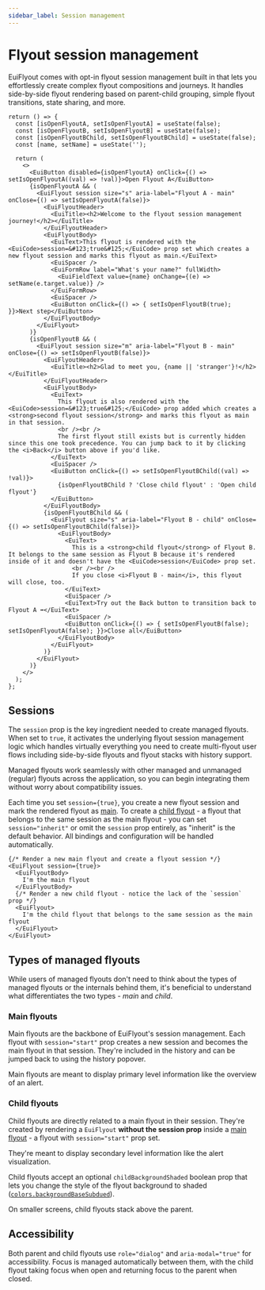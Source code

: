 ```yaml
---
sidebar_label: Session management
---
```


# Flyout session management

EuiFlyout comes with opt-in flyout session management built in that lets you
effortlessly create complex flyout compositions and journeys.
It handles side-by-side flyout rendering based on parent-child grouping,
simple flyout transitions, state sharing, and more.

```tsx interactive
return () => {
  const [isOpenFlyoutA, setIsOpenFlyoutA] = useState(false);
  const [isOpenFlyoutB, setIsOpenFlyoutB] = useState(false);
  const [isOpenFlyoutBChild, setIsOpenFlyoutBChild] = useState(false);
  const [name, setName] = useState('');

  return (
    <>
      <EuiButton disabled={isOpenFlyoutA} onClick={() => setIsOpenFlyoutA((val) => !val)}>Open Flyout A</EuiButton>
      {isOpenFlyoutA && (
        <EuiFlyout session size="s" aria-label="Flyout A - main" onClose={() => setIsOpenFlyoutA(false)}>
          <EuiFlyoutHeader>
            <EuiTitle><h2>Welcome to the flyout session management journey!</h2></EuiTitle>
          </EuiFlyoutHeader>
          <EuiFlyoutBody>
            <EuiText>This flyout is rendered with the <EuiCode>session=&#123;true&#125;</EuiCode> prop set which creates a new flyout session and marks this flyout as main.</EuiText>
            <EuiSpacer />
            <EuiFormRow label="What's your name?" fullWidth>
              <EuiFieldText value={name} onChange={(e) => setName(e.target.value)} />
            </EuiFormRow>
            <EuiSpacer />
            <EuiButton onClick={() => { setIsOpenFlyoutB(true); }}>Next step</EuiButton>
          </EuiFlyoutBody>
        </EuiFlyout>
      )}
      {isOpenFlyoutB && (
        <EuiFlyout session size="m" aria-label="Flyout B - main" onClose={() => setIsOpenFlyoutB(false)}>
          <EuiFlyoutHeader>
            <EuiTitle><h2>Glad to meet you, {name || 'stranger'}!</h2></EuiTitle>
          </EuiFlyoutHeader>
          <EuiFlyoutBody>
            <EuiText>
              This flyout is also rendered with the <EuiCode>session=&#123;true&#125;</EuiCode> prop added which creates a <strong>second flyout session</strong> and marks this flyout as main in that session.
              <br /><br />
              The first flyout still exists but is currently hidden since this one took precedence. You can jump back to it by clicking the <i>Back</i> button above if you'd like.
            </EuiText>
            <EuiSpacer />
            <EuiButton onClick={() => setIsOpenFlyoutBChild((val) => !val)}>
              {isOpenFlyoutBChild ? 'Close child flyout' : 'Open child flyout'}
            </EuiButton>
          </EuiFlyoutBody>
          {isOpenFlyoutBChild && (
            <EuiFlyout size="s" aria-label="Flyout B - child" onClose={() => setIsOpenFlyoutBChild(false)}>
              <EuiFlyoutBody>
                <EuiText>
                  This is a <strong>child flyout</strong> of Flyout B. It belongs to the same session as Flyout B because it's rendered inside of it and doesn't have the <EuiCode>session</EuiCode> prop set.
                  <br /><br />
                  If you close <i>Flyout B - main</i>, this flyout will close, too.
                </EuiText>
                <EuiSpacer />
                <EuiText>Try out the Back button to transition back to Flyout A ➡️</EuiText>
                <EuiSpacer />
                <EuiButton onClick={() => { setIsOpenFlyoutB(false); setIsOpenFlyoutA(false); }}>Close all</EuiButton>
              </EuiFlyoutBody>
            </EuiFlyout>
          )}
        </EuiFlyout>
      )}
    </>
  );
};
```

## Sessions

The `session` prop is the key ingredient needed to create managed flyouts.
When set to `true`, it activates the underlying flyout session management logic
which handles virtually everything you need to create multi-flyout user flows
including side-by-side flyouts and flyout stacks with history support.

Managed flyouts work seamlessly with other managed and unmanaged (regular)
flyouts across the application, so you can begin integrating them without worry
about compatibility issues.

Each time you set `session={true}`, you create a new flyout session and mark
the rendered flyout as [main](#main-flyouts).
To create a [child flyout](#child-flyouts) - a flyout that belongs to the same
session as the main flyout - you can set `session="inherit"` or omit the `session` prop entirely,
as "inherit" is the default behavior.
All bindings and configuration will be handled automatically.

```tsx
{/* Render a new main flyout and create a flyout session */}
<EuiFlyout session={true}>
  <EuiFlyoutBody>
    I'm the main flyout
  </EuiFlyoutBody>
  {/* Render a new child flyout - notice the lack of the `session` prop */}
  <EuiFlyout>
    I'm the child flyout that belongs to the same session as the main flyout
  </EuiFlyout>
</EuiFlyout>
```

## Types of managed flyouts

While users of managed flyouts don't need to think about the types
of managed flyouts or the internals behind them, it's beneficial to understand
what differentiates the two types - _main_ and _child_.

### Main flyouts

Main flyouts are the backbone of EuiFlyout's session management. Each flyout
with `session="start"` prop creates a new session and becomes the main flyout
in that session. They're included in the history and can be jumped back to
using the history popover.

Main flyouts are meant to display primary level information like the overview
of an alert.

### Child flyouts

Child flyouts are directly related to a main flyout in their session.
They're created by rendering a `EuiFlyout` **without the session prop** inside
a [main flyout](#main-flyouts) - a flyout with `session="start"` prop set.

They're meant to display secondary level information like the alert visualization.

Child flyouts accept an optional `childBackgroundShaded` boolean prop that lets you change
the style of the flyout background to shaded ([`colors.backgroundBaseSubdued`](../../../getting-started/theming/tokens/colors/index.mdx#:~:text=colors.backgroundBaseSubdued)).

On smaller screens, child flyouts stack above the parent.

## Accessibility

Both parent and child flyouts use `role="dialog"` and `aria-modal="true"` for accessibility. Focus is managed automatically between them, with the child flyout taking focus when open and returning focus to the parent when closed.


